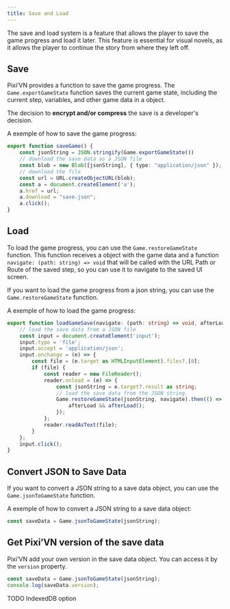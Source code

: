 ```yaml
---
title: Save and Load
---
```


The save and load system is a feature that allows the player to save the game progress and load it later. This feature is essential for visual novels, as it allows the player to continue the story from where they left off.

## Save

Pixi’VN provides a function to save the game progress. The `Game.exportGameState` function saves the current game state, including the current step, variables, and other game data in a object.

The decision to **encrypt and/or compress** the save is a developer's decision.

A exemple of how to save the game progress:

```typescript
export function saveGame() {
    const jsonString = JSON.stringify(Game.exportGameState())
    // download the save data as a JSON file
    const blob = new Blob([jsonString], { type: "application/json" });
    // download the file
    const url = URL.createObjectURL(blob);
    const a = document.createElement('a');
    a.href = url;
    a.download = "save.json";
    a.click();
}
```

## Load

To load the game progress, you can use the `Game.restoreGameState` function. This function receives a object with the game data and a function `navigate: (path: string) => void` that will be called with the <DynamicLink href="/start/start/interface-navigate">URL Path or Route</DynamicLink> of the saved step, so you can use it to navigate to the saved <DynamicLink href="/start/interface-navigate">UI screen</DynamicLink>.

If you want to load the game progress from a json string, you can use the `Game.restoreGameState` function.

A exemple of how to load the game progress:

```typescript
export function loadGameSave(navigate: (path: string) => void, afterLoad?: () => void) {
    // load the save data from a JSON file
    const input = document.createElement('input');
    input.type = 'file';
    input.accept = 'application/json';
    input.onchange = (e) => {
        const file = (e.target as HTMLInputElement).files?.[0];
        if (file) {
            const reader = new FileReader();
            reader.onload = (e) => {
                const jsonString = e.target?.result as string;
                // load the save data from the JSON string
                Game.restoreGameState(jsonString, navigate).then(() => {
                    afterLoad && afterLoad();
                });
            };
            reader.readAsText(file);
        }
    };
    input.click();
}
```

## Convert JSON to Save Data

If you want to convert a JSON string to a save data object, you can use the `Game.jsonToGameState` function.

A exemple of how to convert a JSON string to a save data object:

```typescript
const saveData = Game.jsonToGameState(jsonString);
```

## Get Pixi’VN version of the save data

Pixi’VN add your own version in the save data object. You can access it by the `version` property.

```typescript
const saveData = Game.jsonToGameState(jsonString);
console.log(saveData.version);
```

<Comments>
TODO IndexedDB option
</Comments>
